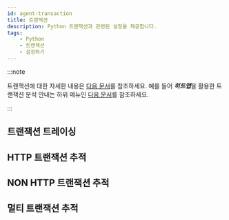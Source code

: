 ```yaml
---
id: agent-transaction
title: 트랜잭션
description: Python 트랜잭션과 관련된 설정을 제공합니다.
tags:
    - Python
    - 트랜잭션
    - 설정하기
---
```


:::note

트랜잭션에 대한 자세한 내용은 [다음 문서](track-transactions-intro)를 참조하세요. 예를 들어 ***히트맵***을 활용한 트랜잭션 분석 안내는 하위 메뉴인 [다음 문서](trs-view)를 참조하세요.

:::

## 트랜잭션 트레이싱


<Transactionprofilestep />


<Pythontrsprofile />

## HTTP 트랜잭션 추적


<Pythontrackhttptrs /> 

## NON HTTP 트랜잭션 추적


<Pythontracknonhttptrs /> 

## 멀티 트랜잭션 추적


<Pythonmultitrace />